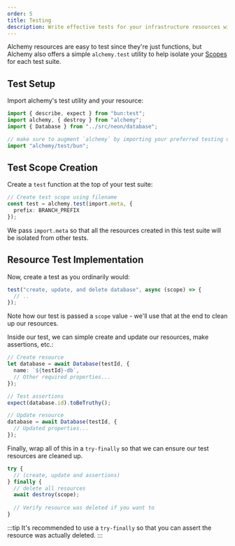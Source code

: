```yaml
---
order: 5
title: Testing
description: Write effective tests for your infrastructure resources with Alchemy's testing utilities. Learn proper test setup, resource assertions, and automatic cleanup.
---
```


Alchemy resources are easy to test since they're just functions, but Alchemy also offers a simple `alchemy.test` utility to help isolate your [Scopes](/concepts/scope) for each test suite.

## Test Setup

Import alchemy's test utility and your resource:

```typescript
import { describe, expect } from "bun:test";
import alchemy, { destroy } from "alchemy";
import { Database } from "../src/neon/database";

// make sure to augment `alchemy` by importing your preferred testing utility
import "alchemy/test/bun";
```

## Test Scope Creation

Create a `test` function at the top of your test suite:

```typescript
// Create test scope using filename
const test = alchemy.test(import.meta, {
  prefix: BRANCH_PREFIX
});
```

We pass `import.meta` so that all the resources created in this test suite will be isolated from other tests.

## Resource Test Implementation

Now, create a test as you ordinarily would:

```typescript
test("create, update, and delete database", async (scope) => {
  // ..
});
```

Note how our test is passed a `scope` value - we'll use that at the end to clean up our resources.

Inside our test, we can simple create and update our resources, make assertions, etc.:
```ts
// Create resource
let database = await Database(testId, {
  name: `${testId}-db`,
  // Other required properties...
});

// Test assertions
expect(database.id).toBeTruthy();

// Update resource
database = await Database(testId, {
  // Updated properties...
});
```

Finally, wrap all of this in a `try-finally` so that we can ensure our test resources are cleaned up.

```ts
try {
  // (create, update and assertions)
} finally {
  // delete all resources
  await destroy(scope);
  
  // Verify resource was deleted if you want to
}
```

:::tip
It's recommended to use a `try-finally` so that you can assert the resource was actually deleted.
::: 

